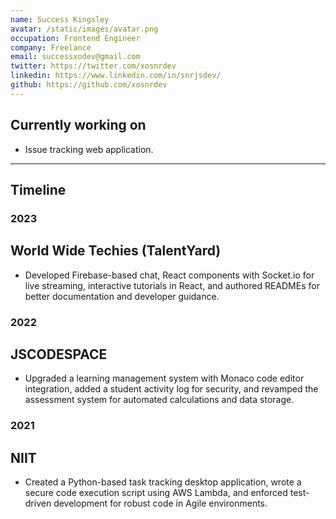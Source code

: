 ```yaml
---
name: Success Kingsley
avatar: /static/images/avatar.png
occupation: Frontend Engineer
company: Freelance
email: successxodev@gmail.com
twitter: https://twitter.com/xosnrdev
linkedin: https://www.linkedin.com/in/snrjsdev/
github: https://github.com/xosnrdev
---
```


## Currently working on

- Issue tracking web application.

---

## Timeline

### 2023

## World Wide Techies (TalentYard)

- Developed Firebase-based chat, React components with Socket.io for live streaming, interactive tutorials in React, and authored READMEs for better documentation and developer guidance.

### 2022

## JSCODESPACE

- Upgraded a learning management system with Monaco code editor integration, added a student activity log for security, and revamped the assessment system for automated calculations and data storage.

### 2021

## NIIT

- Created a Python-based task tracking desktop application, wrote a secure code execution script using AWS Lambda, and enforced test-driven development for robust code in Agile environments.
